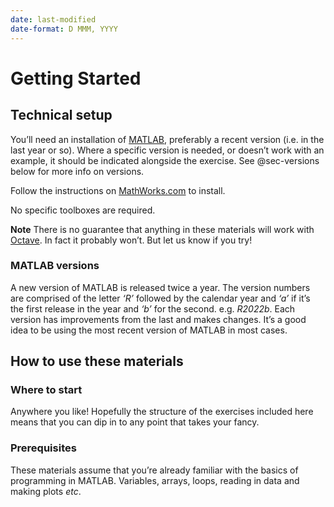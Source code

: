 ```yaml
---
date: last-modified
date-format: D MMM, YYYY
---
```


# Getting Started

## Technical setup

You'll need an installation of [MATLAB](https://www.mathworks.com/products/matlab.html){target="_blank"}, preferably a recent version (i.e. in the last year or so). Where a specific version is needed, or doesn't work with an example, it should be indicated alongside the exercise. See @sec-versions below for more info on versions.

Follow the instructions on [MathWorks.com](https://mathworks.com){target="_blank"} to install.

No specific toolboxes are required.

**Note** There is no guarantee that anything in these materials will work with [Octave](https://octave.org/){target="_blank"}. In fact it probably won't. But let us know if you try!

### MATLAB versions {#sec-versions}
A new version of MATLAB is released twice a year. The version numbers are comprised of the letter *'R'* followed by the calendar year and *'a'* if it's the first release in the year and *'b'* for the second. e.g. *R2022b*. Each version has improvements from the last and makes changes. It's a good idea to be using the most recent version of MATLAB in most cases.

## How to use these materials

### Where to start
Anywhere you like! Hopefully the structure of the exercises included here means that you can dip in to any point that takes your fancy.

### Prerequisites
These materials assume that you're already familiar with the basics of programming in MATLAB. Variables, arrays, loops, reading in data and making plots *etc*.
